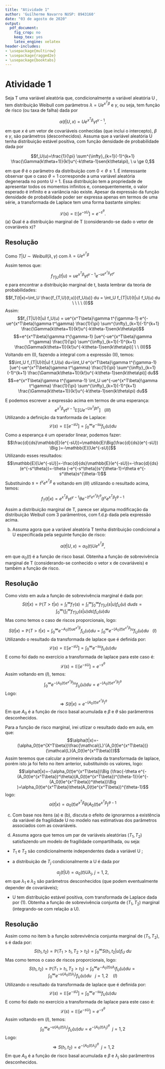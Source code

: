 ```yaml
---
title: "Atividade 1"
author: 'Guilherme Navarro NUSP: 8943160'
date: "03 de agosto de 2020"
output:
  pdf_document:
    fig_crop: no
    keep_tex: yes
    latex_engine: xelatex
header-includes:
- \usepackage{multirow}
- \usepackage{ragged2e}
- \usepackage{booktabs}
---
```


# Atividade 1

Seja T uma variável aleatória que, condicionalmente a variável aleatória U , tem distribuição
Weibull com parâmetros $\lambda = Ue^{x^T \beta}$ e $\gamma$, ou seja, tem função de risco (ou taxa de falha) dada por

$$\alpha(t|U,x)=Ue^{x^T \beta}\gamma t^{\gamma-1},$$

em que $x$ é um vetor de covariáveis conhecidas (que inclui o intercepto), $\beta$ e $\gamma$, são parâmetros (desconhecidos). Assuma que a variável aleatória U tenha distribuição estável positiva, com função densidade de probabilidade dada por

$$f_U(u)=\frac{1}{\pi} \sum^{\infty}_{k=1}(-1)^{k+1} \frac{\Gamma(k\theta+1)}{k!}u^{-k\theta-1}sen(k\theta\pi), \ u \ge 0,$$

em que $\theta$ é o parâmetro da distribuição com $0<\theta \le 1$. É interessante observar que o caso $\theta=1$ corresponde a uma variável aleatória degenerada no ponto U = 1. Essa distribuição tem a propriedade de apresentar todos os momentos infinitos e, consequentemente, o valor esperado é infinito e a variância não existe. Apesar da expressão da função densidade de probabilidade poder ser expressa apenas em termos de uma série, a transformada de Laplace tem uma forma bastante simples:

$$\mathcal{L}(s)=\mathbb{E}[e^{-sU}]=e^{-s^\theta}.$$
(a) Qual é a distribuição marginal de T (considerando-se dado o vetor de covariáveis x)?

## Resolução 

Como $T|U \sim Weibull(\lambda,\gamma)$ com $\lambda=Ue^{x^T\beta}$

Assim temos que:
$$f_{T|U}(t|u)=ue^{x^T\beta}\gamma t^{\gamma-1} e^{-ue^{x^T\beta}\gamma t^\gamma}$$
e para encontrar a distribuição marginal de t, basta lembrar da teoria de probabilidades:
$$f_T(t|x)=\int_U \frac{f_{T,U}(t,u)}{f_U(u)} du = \int_U f_{T|U}(t|u) f_U(u) du \ \ \ \ (I)$$
Assim:
$$f_{T|U}(t|u) f_U(u) = ue^{x^T\beta}\gamma t^{\gamma-1} e^{-ue^{x^T\beta}\gamma t^\gamma} \frac{1}{\pi} \sum^{\infty}_{k=1}(-1)^{k+1} \frac{\Gamma(k\theta+1)}{k!}u^{-k\theta-1}sen(k\theta\pi)$$
$$=e^{x^T\beta}\gamma t^{\gamma-1} [ue^{-ue^{x^T\beta}\gamma t^\gamma} \frac{1}{\pi} \sum^{\infty}_{k=1}(-1)^{k+1} \frac{\Gamma(k\theta+1)}{k!}u^{-k\theta-1}sen(k\theta\pi)] \ \ (II)$$
Voltando em (I), fazendo a integral com a expressão (II), temos:
$$\int_U f_{T|U}(t|u) f_U(u) du=\int_U e^{x^T\beta}\gamma t^{\gamma-1} [ue^{-ue^{x^T\beta}\gamma t^\gamma} \frac{1}{\pi} \sum^{\infty}_{k=1}(-1)^{k+1} \frac{\Gamma(k\theta+1)}{k!}u^{-k\theta-1}sen(k\theta\pi)] du$$
$$=e^{x^T\beta}\gamma t^{\gamma-1} \int_U ue^{-ue^{x^T\beta}\gamma t^\gamma} \frac{1}{\pi} \sum^{\infty}_{k=1}(-1)^{k+1} \frac{\Gamma(k\theta+1)}{k!}u^{-k\theta-1}sen(k\theta\pi) du$$

E podemos escrever a expressão acima em termos de uma esperança:
$$e^{x^T\beta}\gamma t^{\gamma-1} \mathbb{E}[Ue^{-Ux^T\beta t^\gamma}] \ \ \ (III)$$
Utilizando a definição da tranformada de Laplace:
$$\mathcal{L}(s)=\mathbb{E}[e^{-sU}]=\int^\infty_0  e^{-su} f_U(u) du$$
Como a esperança é um operador linear, podemos fazer:
$$\frac{d}{ds}\mathbb{E}(e^{-sU})=\mathbb{E}\Big(\frac{d}{ds}(e^{-sU}) \Big )=-\mathbb{E}[Ue^{-sU}]$$
Utilizando esses resultados:
$$\mathbb{E}[Ue^{-sU}]=-\frac{d}{ds}\mathbb{E}(e^{-sU})=-\frac{d}{ds} (e^{-s^\theta})=-\theta (-e^{-s^\theta})s^{\theta-1}=\theta e^{-s^\theta}s^{\theta-1}$$
Substituindo $s=t^\gamma e^{x^T\beta}$ e voltando em $(III)$ utilizando o resultado acima, temos:
$$f_T(t|x)=e^{x^T\beta}\gamma t^{\gamma-1} \theta e^{-(t^\gamma e^{x^T\beta})^\theta} (t^\gamma e^{x^T\beta})^{\theta-1}$$

Assim a distribuição marginal de T, parece ser alguma modificação da distribuição Weibull com 3 parâmentros, com f.d.p dada pela expressão acima. 

(b) Assuma agora que a variável aleatória T tenha distribuição condicional a U especificada pela seguinte função de risco:

$$\alpha(t|U,x)=\alpha_0(t)Ue^{x^T \beta},$$

em que $\alpha_0(t)$ é a função de risco basal. Obtenha a função de sobrevivência marginal de T (considerando-se conhecido o vetor x de covariáveis) e também a função de risco.

## Resolução 

Como visto em aula a função de sobrevivência marginal é dada por:
$$S(t|x)=\mathbb{P}(T>t|x)=\int^\infty_t f_T(s)=\int^\infty_t \int^\infty_0 f_{T|U}(s|u) f_U(u) \ duds=\int^\infty_0 \Big ( \int^\infty_t f_{T|U}(s|u) ds \Big ) f_U(u) du $$
Mas como temos o caso de riscos proporcionais, logo:
$$S(t|x)=\mathbb{P}(T>t|x)=\int^\infty_0 e^{-A_0(t)ue^{x^T\beta}} f_U(u) du =\int^\infty_0 e^{-(A_0(t)e^{x^T\beta})u} f_U(u) du \ \ \ (I)$$
Utilizando o resultado da transformada de laplace que é definida por:
$$\mathcal{L}(s)=\mathbb{E}[e^{-sU}]=\int^\infty_0  e^{-su} f_U(u) du$$
E como foi dado no exercício a transformada de laplace para este caso é:
$$\mathcal{L}(s)=\mathbb{E}[e^{-sU}]=e^{-s^\theta}$$
Assim voltando em $(I)$, temos:
$$\int^\infty_0 e^{-(A_0(t)e^{x^T\beta})u} f_U(u) du = e^{-(A_0(t)e^{x^T\beta})^\theta}$$
Logo:
$$\Rightarrow S(t|x)=e^{-(A_0(t)e^{x^T\beta})^\theta}$$
Em que $A_0$ é a função de risco basal acumulada e $\beta$ e $\theta$ são parâmentros desconhecidos.

Para a função de risco marginal, irei utlizar o resultado dado em aula, em que:
$$\alpha(t|x)=-(\alpha_0(t)e^{X^T\beta})\frac{\mathcal{L}'(A_0(t)e^{x^T\beta})}{\mathcal{L}(A_0(t)e^{x^T\beta})}$$
Assim teremos que calcular a primeira devirada da transformada de laplace, porém isto ja foi feito no item anterior, substituindo os valores, logo:
$$\alpha(t|x)=-(\alpha_0(t)e^{x^T\beta})\Big (\frac{-\theta e^{-(A_0(t)e^{x^T\beta})^\theta}(A_0(t)e^{x^T\beta})^{\theta-1}}{e^{-(A_0(t)e^{x^T\beta})^\theta}}\Big )=\alpha_0(t)e^{x^T\beta}\theta(A_0(t)e^{x^T\beta})^{\theta-1}$$
logo:
$$\alpha(t|x)=\alpha_0(t)e^{x^T\beta}\theta(A_0(t)e^{x^T\beta})^{\theta-1}$$

(c) Com base nos itens (a) e (b), discuta o efeito de ignorarmos a existência da variável de fragilidade U no modelo nas estimativas dos parâmetros associados com as covariáveis.

(d) Assuma agora que temos um par de variáveis aleatórias $(T_1,T_2)$ satisfazendo um modelo de fragilidade compartilhada, ou seja:

- $T_1$ e $T_2$ são condicionalmente independentes dada a variável U ;

- a distribuição de $T_j$ condicionalmente a U é dada por

$$\alpha_j(t|U)=\alpha_0(t)U \lambda_j, \ j=1,2,$$
em que $\lambda_1$ e $\lambda_2$ são parâmetros desconhecidos (que podem eventualmente depender de covariáveis);

- U tem distribuição estável positiva, com transformada de Laplace dada por (1).
Obtenha a função de sobrevivência conjunta de $(T_1,T_2)$ marginal (integrando-se com relação a U).

## Resolução

Assim como no item b a função sobrevivência conjunta marginal de $(T_1,T_2)$, s é dada por:
$$S(t_1,t_2)=\mathbb{P}(T_1>t_1,T_2>t_2)=\int^\infty_0 S(t_1,t_2|u)f_U \ du$$
Mas como temos o caso de riscos proporcionais, logo:
$$S(t_1,t_2)=\mathbb{P}(T_1>t_1,T_2>t_2)=\int^\infty_0 e^{-A_0(t)u\lambda_j} f_U(u) du =\int^\infty_0 e^{-u(A_0(t)\lambda_j)} f_U(u) du \ \ \ j=1,2 \ \ \ \ (I)$$
Utilizando o resultado da transformada de laplace que é definida por:
$$\mathcal{L}(s)=\mathbb{E}[e^{-sU}]=\int^\infty_0  e^{-su} f_U(u) du$$
E como foi dado no exercício a transformada de laplace para este caso é:
$$\mathcal{L}(s)=\mathbb{E}[e^{-sU}]=e^{-s^\theta}$$
Assim voltando em $(I)$, temos:
$$\int^\infty_0 e^{-u(A_0(t)\lambda_j)} f_U(u) du = e^{-(A_0(t)\lambda_j)^\theta} \ \ j=1,2$$
Logo:
$$\Rightarrow S(t_1,t_2)=e^{-(A_0(t)\lambda_j)^\theta} \ \ j=1,2$$
Em que $A_0$ é a função de risco basal acumulada e $\beta$ e $\lambda_j$ são parâmentros desconhecidos.

